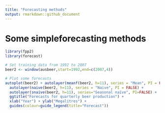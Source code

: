 ```yaml
---
title: "Forecasting methods"
output: rmarkdown::github_document
---
```


# Some simpleforecasting methods



```r
library(fpp2)
library(forecast)

# Set training data from 1992 to 2007
beer2 <- window(ausbeer,start=1992,end=c(2007,4))

# Plot some forecasts
autoplot(beer2) + autolayer(meanf(beer2, h=11), series = "Mean", PI = FALSE) +
  autolayer(naive(beer2, h=11), series = "Naive", PI = FALSE) +
  autolayer(snaive(beer2, h=11), series="Seasonal naïve", PI=FALSE) + 
  ggtitle("Forecasts for quarterly beer production") + 
  xlab("Year") + ylab("Megalitres") +
  guides(colour=guide_legend(title="Forecast"))
```


```r

```


```r

```


```r

```


```r

```


```r

```


```r

```


```r

```


```r

```


```r

```


```r

```


```r

```


```r

```


```r

```